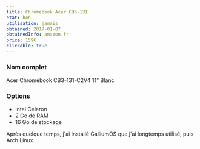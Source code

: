 ```yaml
---
title: Chromebook Acer CB3-131
etat: bon
utilisation: jamais
obtained: 2017-01-07
obtainedInfo: amazon.fr
price: 159€
clickable: true
---
```


### Nom complet

Acer Chromebook CB3-131-C2V4 11" Blanc

### Options

- Intel Celeron
- 2 Go de RAM
- 16 Go de stockage

Après quelque temps, j'ai installé GalliumOS que j'ai longtemps utilisé, puis Arch Linux.
